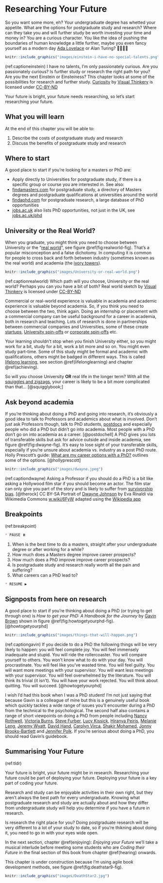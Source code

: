 # Researching Your Future {#researching}

So you want some more, eh? Your undergraduate degree has whetted your appetite. What are the options for postgraduate study and research? Where can they take you and will further study be worth investing your time and money in? You are a curious character. You like the idea of pushing the boundaries of human knowledge a little further, maybe you even fancy yourself as a modern day [Ada Lovelace](https://en.wikipedia.org/wiki/Ada_Lovelace) or Alan Turing? 👩‍🔬👨‍🔬

```r
knitr::include_graphics("images/einstein-i-have-no-special-talents.png")
```

(ref:captioneinstein) I have no talents, I'm only passionately curious. Are you passionately curious? Is further study or research the right path for you? Are you the next Einstein or Einsteiness? This chapter looks at some of the possibilities for research and further study. [Curiosity](https://bryanmmathers.com/curiosity/) by [Visual Thinkery](https://visualthinkery.com/) is licensed under [CC-BY-ND](https://creativecommons.org/licenses/by-nd/4.0/)

Your future is bright, your future needs researching, so let's start researching your future.

## What you will learn {#ilo12}  
At the end of this chapter you will be able to:

1. Describe the costs of postgraduate study and research
1. Discuss the benefits of postgraduate study and research


## Where to start {#finda}  
A good place to start if you're looking for a masters or PhD are:

* Apply directly to Universities for postgraduate study, if there is a specific group or course you are interested in. See also:
* [findamasters.com](https://www.findamasters.com/) for postgraduate study, a directory of Masters degrees and postgraduate qualifications at universities around the world
* [findaphd.com](https://www.findaphd.com/) for postgraduate research, a large database of PhD opportunities
* [jobs.ac.uk](https://www.jobs.ac.uk/) also lists PhD opportunities, not just in the UK, see [jobs.ac.uk/phd](https://www.jobs.ac.uk/phd)

## University or the Real World? {#realworld}
When you graduate, you might think you need to choose between University or the “[real world](https://en.wikipedia.org/wiki/Real_life)”, see figure \@ref(fig:realworld-fig). That's a popular misconception and a false dichotomy. In computing it is common for people to cross back and forth between industry (sometimes known as the real world) and academia (the [ivory towers](https://en.wikipedia.org/wiki/Ivory_tower)).

```r
knitr::include_graphics("images/University-or-real-world.png")
```

(ref:captionrealworld) Which path will you choose, University or the real world? Perhaps you can you have a bit of both? Real world sketch by [Visual Thinkery](https://visualthinkery.com/) is licensed under [CC-BY-ND](https://creativecommons.org/licenses/by-nd/4.0/)

Commercial or real-world experience is valuable in academia and academic experience is valuable beyond academia. So, if you think you need to choose between the two, think again. Doing an internship or placement with a commercial company can be useful background for a career in academia, both in research and teaching. Lots of research is done in partnerships between commercial companies and Universities, some of these create [startups](https://en.wikipedia.org/wiki/Startup_company), [University spin-offs](https://en.wikipedia.org/wiki/University_spin-off) or [corporate spin-offs](https://en.wikipedia.org/wiki/Corporate_spin-off) etc.

Your learning shouldn't stop when you finish University either, so you might work for a bit, study for a bit, work a bit more and so on. You might even study part-time. Some of this study might be formal and academic with qualifications, others might be badged in different ways. This is called [lifelong learning](https://en.wikipedia.org/wiki/Lifelong_learning), see section \@ref(lifelonglearning) and chapter \@ref(achieving).

So will you choose University **OR** real life in the longer term? With all the [squiggles and zigzags](https://www.amazingif.com/listen/), your career is likely to be a bit more complicated than that... [@squigglybook;]


<!--PhD grind
http://pgbovine.net/PhD-memoir.htm-->

## Ask beyond academia {#prof}
If you're thinking about doing a PhD and going into research, it's obviously a good idea to talk to Professors and academics about what is involved. Don't just ask Professors though, talk to PhD students, [postdocs](https://en.wikipedia.org/wiki/Postdoctoral_researcher) and especially people who did a PhD but didn't go into academia. Most people with a PhD don't go on into academia as a career. [@postdochell] A PhD gives you lots of transferable skills but ask for advice outside and inside academia, see figure \@ref(fig:dwayne-fig).  It's easy to lose sight of your transferable skills, especially if you're unsure about academia vs. industry as a post PhD route. Holly Prescott's guide: [What are my career options with a PhD?](https://intranet.birmingham.ac.uk/as/employability/careers/postgraduate/pgr/pgr-career-options) outlines some of the options. [@hollyprescott]

```r
knitr::include_graphics("images/dwayne.jpeg")
```

(ref:captiondwayne) Asking a Professor if you should do a PhD is a bit like asking a Hollywood film star if you should become an actor. The film star can only give you part of the story and is likely to suffer from [survivorship bias](https://en.wikipedia.org/wiki/Survivorship_bias). [@therock] CC BY-SA Portrait of [Dwayne Johnson](https://en.wikipedia.org/wiki/Dwayne_Johnson) by Eva Rinaldi via Wikimedia Commons [w.wiki/6FyW](https://w.wiki/6FyW) adapted using the [Wikipedia app](https://apps.apple.com/us/app/wikipedia/id324715238)



<!--survivorship bias needs illustrating see https://github.com/dullhunk/cdyf/issues/218 -->


## Breakpoints {#rbreakpoints}

(ref:breakpoint)

```md
* PAUSE ⏸️
```

1. When is the best time to do a masters, straight after your undergraduate degree or after working for a while?
1. How much does a Masters degree improve career prospects?
1. How much does a PhD improve improve career prospects?
1. Is postgraduate study and research really worth all the pain and suffering?
1. What careers can a PhD lead to?

```md
* RESUME ▶️
```

## Signposts from here on research {#rsignposts}

A good place to start if you're thinking about doing a PhD (or trying to get through one) is *How to get your PhD: A Handbook for the Journey* by [Gavin Brown](https://twitter.com/profgavinbrown) shown in figure \@ref(fig:howtogetyourphd-fig). [@howtogetyourphd]


```r
knitr::include_graphics("images/things-that-will-happen.png")
```
(ref:captiongavin) If you decide to do a PhD the following things will be very likely to happen: you will feel complete joy. You will feel immensely inadequate and stupid. You will ride the rollercoaster. You will compare yourself to others. You won't know what to do with your day. You will procrastinate. You will feel like you've wasted time. You will feel guilty. You will want more meetings with your supervisor. You will want less meetings with your supervisor. You will feel overwhelmed by the literature. You will think its trivial (it isn't). You will have your work rejected. You will think about quitting. You will succeed. [@howtogetyourphd]

<!--https://twitter.com/profgavinbrown/status/1525098175710863360-->


I wish I'd had this book when I was a PhD student! I'm not just saying that because Gavin is a colleague of mine but this is a genuinely useful book which quickly tackles a wide range of issues you'll encounter during a PhD from the technical to the psychological. The second half also contains a range of short viewpoints on doing a PhD from people including [Nancy Rothwell](https://en.wikipedia.org/wiki/Nancy_Rothwell), [Victoria Burns](https://twitter.com/drvikkiburns), [Steve Furber](https://en.wikipedia.org/wiki/Steve_Furber), [Lucy Kissick](https://www.lucykissick.co.uk/), [Hiranya Peiris](https://en.wikipedia.org/wiki/Hiranya_Peiris), [Melanie Leng](https://en.wikipedia.org/wiki/Melanie_Leng), [Jeremy Wyatt](https://www.cs.bham.ac.uk/~jlw/), [David Hand](https://en.wikipedia.org/wiki/David_Hand_(statistician)), [Carolyn Virca](https://www.linkedin.com/in/carolyn-virca-3446b558/), [Shakir Mohamed](https://shakirm.com/), [Jonny Brooks-Bartlett](https://medium.com/@jonnybrooks04) and [Jennifer Polk](https://fromphdtolife.com/). If you're serious about doing a PhD, you should read Gavin's guidebook.


<!--https://twitter.com/dullhunk/status/1382625965398921216-->
## Summarising Your Future {#tldr12}
(ref:tldr)

Your future is bright, your future might be in research. Researching your future could be part of deploying your future. Deploying your future is a key part of coding your future. 

Research and study can be enjoyable activities in their own right, but they aren't always the best path for every undergraduate. Knowing what postgraduate research and study are actually about and how they differ from undergraduate study will help you determine if you have a future in research.

Is research the right place for you? Doing postgraduate research will be very different to a lot of your study to date, so if you're thikning about doing it, you need to go in with your eyes wide open. 

In the next section, chapter \@ref(enjoying): *Enjoying your Future* we'll take a musical interlude before meeting some students who are *Coding their Future* in the final section of this book from chapter \@ref(hearing) onwards. 

This chapter is under construction because I'm using agile book development methods, see figure \@ref(fig:deathstar9-fig).

```r
knitr::include_graphics("images/DeathStar2.jpg")
```
